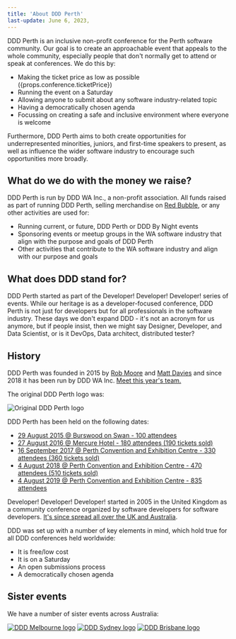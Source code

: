 ```yaml
---
title: 'About DDD Perth'
last-update: June 6, 2023,
---
```


DDD Perth is an inclusive non-profit conference for the Perth software community. Our goal is to create an approachable event that appeals to the whole community, especially people that don't normally get to attend or speak at conferences. We do this by:

-   Making the ticket price as low as possible ({props.conference.ticketPrice})
-   Running the event on a Saturday
-   Allowing anyone to submit about any software industry-related topic
-   Having a democratically chosen agenda
-   Focussing on creating a safe and inclusive environment where everyone is welcome

Furthermore, DDD Perth aims to both create opportunities for underrepresented minorities, juniors, and first-time speakers to present, as well as influence the wider software industry to encourage such opportunities more broadly.

## What do we do with the money we raise?

DDD Perth is run by DDD WA Inc., a non-profit association. All funds raised as part of running DDD Perth, selling merchandise on [Red Bubble](https://www.redbubble.com/people/dddperth), or any other activities are used for:

-   Running current, or future, DDD Perth or DDD By Night events
-   Sponsoring events or meetup groups in the WA software industry that align with the purpose and goals of DDD Perth
-   Other activities that contribute to the WA software industry and align with our purpose and goals

## What does DDD stand for?

DDD Perth started as part of the Developer! Developer! Developer! series of events. While our heritage is as a developer-focused conference, DDD Perth is not just for developers but for all professionals in the software industry. These days we don't expand DDD - it's not an acronym for us anymore, but if people insist, then we might say Designer, Developer, and Data Scientist, or is it DevOps, Data architect, distributed tester?

## History

DDD Perth was founded in 2015 by [Rob Moore](https://www.twitter.com/robdmoore) and [Matt Davies](https://www.twitter.com/mdaviesnet) and since 2018 it has been run by DDD WA Inc. [Meet this year's team.](/team)

The original DDD Perth logo was:

![Original DDD Perth logo](/images/logo-old.png)

DDD Perth has been held on the following dates:

-   [29 August 2015 @ Burswood on Swan - 100 attendees](/agenda/2015)
-   [27 August 2016 @ Mercure Hotel - 180 attendees (190 tickets sold)](/agenda/2016)
-   [16 September 2017 @ Perth Convention and Exhibition Centre - 330 attendees (360 tickets sold)](/agenda/2017)
-   [4 August 2018 @ Perth Convention and Exhibition Centre - 470 attendees (510 tickets sold)](/agenda/2018)
-   [4 August 2019 @ Perth Convention and Exhibition Centre - 835 attendees](/agenda/2019)

Developer! Developer! Developer! started in 2005 in the United Kingdom as a community conference organized by software developers for software developers. [It's since spread all over the UK and Australia](https://en.wikipedia.org/wiki/Developer!_Developer!_Developer!).

DDD was set up with a number of key elements in mind, which hold true for all DDD conferences held worldwide:

-   It is free/low cost
-   It is on a Saturday
-   An open submissions process
-   A democratically chosen agenda

## Sister events

We have a number of sister events across Australia:

[![DDD Melbourne logo](/images/logo-dddmelbourne-2019.png)](https://dddmelbourne.com/)
[![DDD Sydney logo](/images/logo-dddsydney-2019.png)](https://www.dddsydney.com.au/)
[![DDD Brisbane logo](/images/logo-dddbrisbane-2019.png)](http://dddbrisbane.com/)
